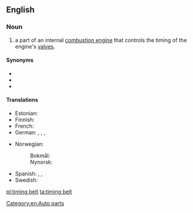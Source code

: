 ==English==
{{wikipedia}}

===Noun===
{{en-noun}}

# a part of an internal [[combustion engine]] that controls the timing of the engine's [[valve]]s.

====Synonyms====
* {{l|en|cam belt}}
* {{l|en|cambelt}}
* {{l|en|timing chain}}

====Translations====
{{trans-top|a part of an internal combustion engine}}
* Estonian: {{t|et|hammasrihm}}
* Finnish: {{t|fi|jakohihna}}
* French: {{t|fr|courroie de distribution|f}}
* German: {{t|de|Steuerkette|f}} {{gloss|chain}}, {{t|de|Zahnriemen|m}} {{gloss|belt}}, {{t|de|Synchronriemen|m}} {{gloss|belt}}, {{t|de|Steuerriemen|m}} {{gloss|belt}}
{{trans-mid}}
* Norwegian:
*: Bokmål: {{t|nb|registerreim|m|f}}
*: Nynorsk: {{t|nn|registerreim|f}}
* Spanish: {{t|es|correa de distribución|f}}, {{t|es|banda de distribución|f}}, {{t|es|banda dentada|f}}
* Swedish: {{t|sv|kamrem}}
{{trans-bottom}}

[[Category:en:Auto parts]]

[[pl:timing belt]]
[[ta:timing belt]]